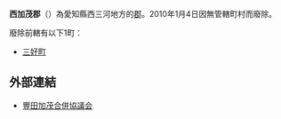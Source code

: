 {{日本郡 (廢除)
| 郡 = 西加茂郡
| 日文原名 = 西加茂郡
| 平假名 = にしかもぐん
| 羅馬字拼音 = Nishikamo-gun
| 廢除時間 = 2010年1月4日
| 廢除理由 = 無管轄町村
| 廢除時處置 = 
| 現在自治體 = 
| 地圖 =
| 都道府縣 = 愛知縣
| 編號 = 
| 町 = 1
| 村 = 
| 經度 = 
| 緯度 = 
| 註記 = 
|}}
'''西加茂郡'''（{{jpn|j=西加茂郡|hg=にしかもぐん|rm=Nishikamo gun|f=y}}）為愛知縣西三河地方的[[郡|郡]]。2010年1月4日因無管轄町村而廢除。

廢除前轄有以下1町：
*[[三好町_(愛知縣)|三好町]]

==外部連結==
* [https://web.archive.org/web/20070928043602/http://www.city.toyota.aichi.jp/gappeikyougikai/ 豐田加茂合併協議会]

{{愛知縣}}{{Authority control}}